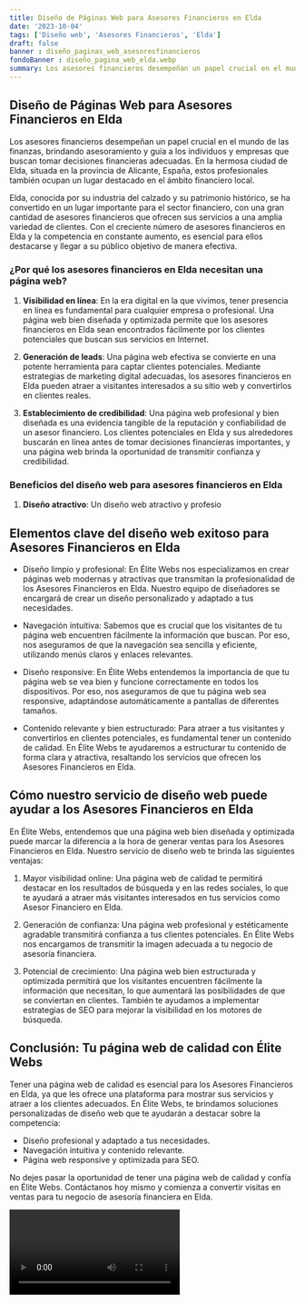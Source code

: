 ```yaml
---
title: Diseño de Páginas Web para Asesores Financieros en Elda
date: '2023-10-04'
tags: ['Diseño web', 'Asesores Financieros', 'Elda']
draft: false
banner : diseño_paginas_web_asesoresfinancieros
fondoBanner : diseño_pagina_web_elda.webp
summary: Los asesores financieros desempeñan un papel crucial en el mundo de las finanzas, brindando asesoramiento y guía a los individuos y empresas que buscan tomar decisiones financieras adecuadas. En la hermosa ciudad de Elda, situada en la provincia de Alicante, España, estos profesionales también ocupan un lugar destacado en el ámbito financiero local.
---
```


## Diseño de Páginas Web para Asesores Financieros en Elda

Los asesores financieros desempeñan un papel crucial en el mundo de las finanzas, brindando asesoramiento y guía a los individuos y empresas que buscan tomar decisiones financieras adecuadas. En la hermosa ciudad de Elda, situada en la provincia de Alicante, España, estos profesionales también ocupan un lugar destacado en el ámbito financiero local.

Elda, conocida por su industria del calzado y su patrimonio histórico, se ha convertido en un lugar importante para el sector financiero, con una gran cantidad de asesores financieros que ofrecen sus servicios a una amplia variedad de clientes. Con el creciente número de asesores financieros en Elda y la competencia en constante aumento, es esencial para ellos destacarse y llegar a su público objetivo de manera efectiva.

### ¿Por qué los asesores financieros en Elda necesitan una página web?

1. **Visibilidad en línea**: En la era digital en la que vivimos, tener presencia en línea es fundamental para cualquier empresa o profesional. Una página web bien diseñada y optimizada permite que los asesores financieros en Elda sean encontrados fácilmente por los clientes potenciales que buscan sus servicios en Internet.

2. **Generación de leads**: Una página web efectiva se convierte en una potente herramienta para captar clientes potenciales. Mediante estrategias de marketing digital adecuadas, los asesores financieros en Elda pueden atraer a visitantes interesados a su sitio web y convertirlos en clientes reales.

3. **Establecimiento de credibilidad**: Una página web profesional y bien diseñada es una evidencia tangible de la reputación y confiabilidad de un asesor financiero. Los clientes potenciales en Elda y sus alrededores buscarán en línea antes de tomar decisiones financieras importantes, y una página web brinda la oportunidad de transmitir confianza y credibilidad.

### Beneficios del diseño web para asesores financieros en Elda

1. **Diseño atractivo**: Un diseño web atractivo y profesio

<GifSeo />

<Cta />

## Elementos clave del diseño web exitoso para Asesores Financieros en Elda

- Diseño limpio y profesional: En Élite Webs nos especializamos en crear páginas web modernas y atractivas que transmitan la profesionalidad de los Asesores Financieros en Elda. Nuestro equipo de diseñadores se encargará de crear un diseño personalizado y adaptado a tus necesidades.

- Navegación intuitiva: Sabemos que es crucial que los visitantes de tu página web encuentren fácilmente la información que buscan. Por eso, nos aseguramos de que la navegación sea sencilla y eficiente, utilizando menús claros y enlaces relevantes.

- Diseño responsive: En Élite Webs entendemos la importancia de que tu página web se vea bien y funcione correctamente en todos los dispositivos. Por eso, nos aseguramos de que tu página web sea responsive, adaptándose automáticamente a pantallas de diferentes tamaños.

- Contenido relevante y bien estructurado: Para atraer a tus visitantes y convertirlos en clientes potenciales, es fundamental tener un contenido de calidad. En Élite Webs te ayudaremos a estructurar tu contenido de forma clara y atractiva, resaltando los servicios que ofrecen los Asesores Financieros en Elda.

## Cómo nuestro servicio de diseño web puede ayudar a los Asesores Financieros en Elda

En Élite Webs, entendemos que una página web bien diseñada y optimizada puede marcar la diferencia a la hora de generar ventas para los Asesores Financieros en Elda. Nuestro servicio de diseño web te brinda las siguientes ventajas:

1. Mayor visibilidad online: Una página web de calidad te permitirá destacar en los resultados de búsqueda y en las redes sociales, lo que te ayudará a atraer más visitantes interesados en tus servicios como Asesor Financiero en Elda.

2. Generación de confianza: Una página web profesional y estéticamente agradable transmitirá confianza a tus clientes potenciales. En Élite Webs nos encargamos de transmitir la imagen adecuada a tu negocio de asesoría financiera.

3. Potencial de crecimiento: Una página web bien estructurada y optimizada permitirá que los visitantes encuentren fácilmente la información que necesitan, lo que aumentará las posibilidades de que se conviertan en clientes. También te ayudamos a implementar estrategias de SEO para mejorar la visibilidad en los motores de búsqueda.

## Conclusión: Tu página web de calidad con Élite Webs

Tener una página web de calidad es esencial para los Asesores Financieros en Elda, ya que les ofrece una plataforma para mostrar sus servicios y atraer a los clientes adecuados. En Élite Webs, te brindamos soluciones personalizadas de diseño web que te ayudarán a destacar sobre la competencia:

- Diseño profesional y adaptado a tus necesidades.
- Navegación intuitiva y contenido relevante.
- Página web responsive y optimizada para SEO.

No dejes pasar la oportunidad de tener una página web de calidad y confía en Élite Webs. Contáctanos hoy mismo y comienza a convertir visitas en ventas para tu negocio de asesoría financiera en Elda.

<Video />

<CtaBot job='Asesores Financieros' city='Elda'/>

<Gmaps query='Elda+españa+maps' />